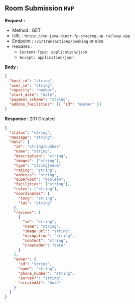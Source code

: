 
## Room Submission `MVP`

**Request :**

- Method : <Badge method="GET">GET</Badge>
- URL : `https://be-java-binar-fp-staging.up.railway.app`
- Endpoint : `/v1/transactions/booking` or else
- Headers :
  - `Content-Type: application/json`
  - `Accept: application/json`

**Body :**

```json
{
  "kost_id": "string",
  "user_id": "string",
  "capacity": "number",
  "start_date": "date",
  "payment_scheme": "string",
  "addons_facilities": [{ "id": "number" }]
}
```

**Response :** <Badge outline variant="success">201 Created</Badge>

```json
{
  "status": "string",
  "message": "string",
  "data": {
    "id": "string|number",
    "name": "string",
    "description": "string",
    "images": ["string"],
    "type": "string|enum",
    "rating": "string",
    "address": "string",
    "superkost": "boolean",
    "facilities": ["string"],
    "rules": ["string"],
    "coordinates": {
      "long": "string",
      "lat": "string"
    },
    "reviews": [
      {
        "id": "string",
        "name": "string",
        "image_url": "string",
        "occupation": "string",
        "content": "string",
        "createdAt": "date"
      }
    ],
    "owner": {
      "id": "string",
      "name": "string",
      "phone_number": "string",
      "survey?": "string",
      "createdAt": "date"
    }
  }
}
```
